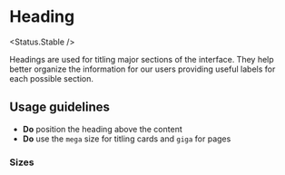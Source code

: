 
# Heading

<Status.Stable />

Headings are used for titling major sections of the interface. They help better organize the information for our users providing useful labels for each possible section.

<Story id="typography-heading--base" />
<Props />

## Usage guidelines

- **Do** position the heading above the content
- **Do** use the `mega` size for titling cards and `giga` for pages

### Sizes

<Story id="typography-heading--sizes" />
